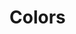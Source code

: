 
<Meta title='System/Colors' />

# Colors

<ColorPalette>
    <ColorItem
    	title="app-black"
    	subtitle="black"
    	colors={{ Black: "#000000" }}
    />
    <ColorItem
    	title="app-dark"
    	subtitle="dark"
    	colors={{ AswadBlack: "#17191C" }}
    />
		<ColorItem
			title='app-gray'
 			subtitle='gray'
  		colors={{ NightSky: '#292E33' }}
	 	/>
		<ColorItem	
			title='app-light-gray'
			subtitle='light gray'
			colors={{ PompeiiAsh: '#6C757D' }}
		/>
    <ColorItem
    	title="app-white" 
			subtitle="white"
    	colors={{ Doctor: "#F8F9FA" }}
    />
    <ColorItem
    	title="app-green"
    	subtitle="green"
    	colors={{ FrostedMintHills: "#CAFFBF" }}
		/>
		<ColorItem
			title='app-light-blue'
			subtitle='light blue'
			colors={{ EternalWinter: '#9BF6FF' }}
		/>
		<ColorItem
			title='app-red'
			subtitle='red'
			colors={{ CornflowerLilac: '#FFADAD' }}
		/>
		<ColorItem
			title='app-violet'
			subtitle='violet'
			colors={{ GreyishLavender: '#BDB2FF' }}
		/>
		<ColorItem 
			title='app-pink' 
			subtitle='pink' 
			colors={{ SugarChic: '#FFC6FF' }} 
		/>
		<ColorItem 
			title='app-yellow'
 			subtitle='yellow'
  		colors={{ Crème: '#FDFFB6' }} 
		/>
		<ColorItem
			title='app-orange'
			subtitle='orange'
			colors={{ FreshApricot: '#FFD6A5' }}
		/>
		
</ColorPalette>
